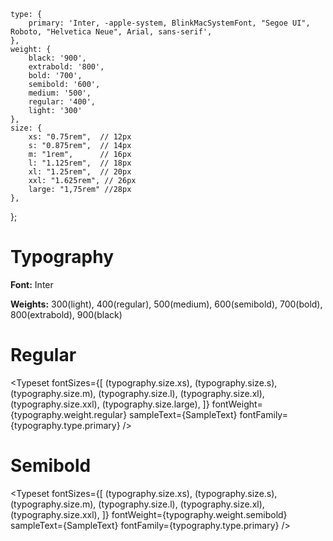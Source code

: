 
<Meta title="01. Design system/Typography"/>

    type: {
        primary: 'Inter, -apple-system, BlinkMacSystemFont, "Segoe UI", Roboto, "Helvetica Neue", Arial, sans-serif',
    },
    weight: {
        black: '900',
        extrabold: '800',
        bold: '700',
        semibold: '600',
        medium: '500',
        regular: '400',
        light: '300'
    },
    size: {
        xs: "0.75rem",  // 12px
        s: "0.875rem",  // 14px
        m: "1rem",      // 16px
        l: "1.125rem",  // 18px
        xl: "1.25rem",  // 20px
        xxl: "1.625rem", // 26px
        large: "1,75rem" //28px
    },
};


# Typography

**Font:** Inter

**Weights:** 300(light), 400(regular), 500(medium), 600(semibold), 700(bold), 800(extrabold), 900(black)

# Regular
<Typeset
    fontSizes={[
        (typography.size.xs),
        (typography.size.s),
        (typography.size.m),
        (typography.size.l),
        (typography.size.xl),
        (typography.size.xxl),
        (typography.size.large),
    ]}
    fontWeight={typography.weight.regular}
    sampleText={SampleText}
    fontFamily={typography.type.primary}
/>

# Semibold
<Typeset
    fontSizes={[
        (typography.size.xs),
        (typography.size.s),
        (typography.size.m),
        (typography.size.l),
        (typography.size.xl),
        (typography.size.xxl),
    ]}
    fontWeight={typography.weight.semibold}
    sampleText={SampleText}
    fontFamily={typography.type.primary}
/>